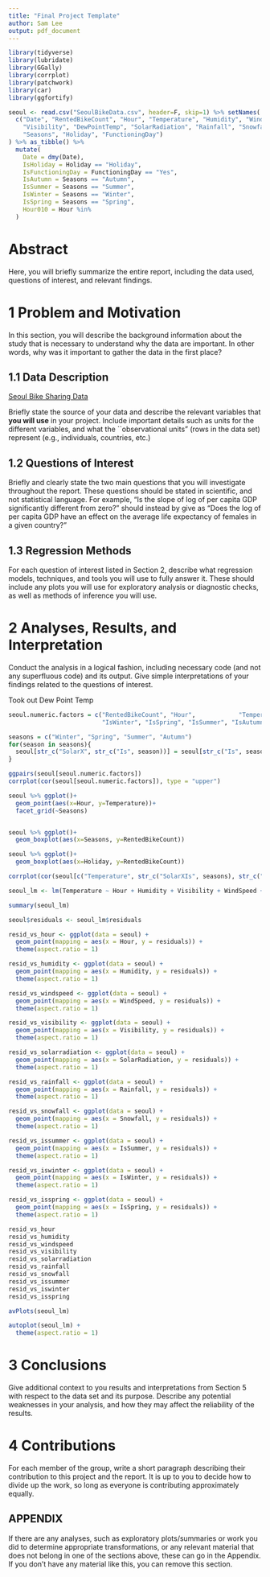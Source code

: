 ---
title: "Final Project Template"
author: Sam Lee
output: pdf_document
---

<style type="text/css">
h1.title {
font-size: 40px;
text-align: center;
}
h4.author {
font-size: 40px;
text-align: center;
}
</style>

\newpage

```{r setup, include=FALSE}
library(tidyverse)
library(lubridate)
library(GGally)
library(corrplot)
library(patchwork)
library(car)
library(ggfortify)

seoul <- read.csv("SeoulBikeData.csv", header=F, skip=1) %>% setNames(
  c("Date", "RentedBikeCount", "Hour", "Temperature", "Humidity", "WindSpeed",
    "Visibility", "DewPointTemp", "SolarRadiation", "Rainfall", "Snowfall",
    "Seasons", "Holiday", "FunctioningDay")
) %>% as_tibble() %>%
  mutate(
    Date = dmy(Date),
    IsHoliday = Holiday == "Holiday",
    IsFunctioningDay = FunctioningDay == "Yes",
    IsAutumn = Seasons == "Autumn",
    IsSummer = Seasons == "Summer",
    IsWinter = Seasons == "Winter",
    IsSpring = Seasons == "Spring",
    Hour010 = Hour %in%
  )
```

# Abstract

Here, you will briefly summarize the entire report, including the data used, questions of interest, and relevant findings.

# 1 Problem and Motivation

In this section, you will describe the background information about the study that is necessary to understand why the data are important.  In other words, why was it important to gather the data in the first place?

## 1.1 Data Description

[Seoul Bike Sharing Data](https://archive.ics.uci.edu/dataset/560/seoul+bike+sharing+demand)

Briefly state the source of your data and describe the relevant variables that **you will use** in your project.  Include important details such as units for the different variables, and what the ``observational units" (rows in the data set) represent (e.g., individuals, countries, etc.)

## 1.2 Questions of Interest

Briefly and clearly state the two main questions that you will investigate throughout the report.  These questions should be stated in scientific, and not statistical language.  For example, "Is the slope of log of per capita GDP significantly different from zero?" should instead by give as "Does the log of per capita GDP have an effect on the average life expectancy of females in a given country?"

## 1.3 Regression Methods

For each question of interest listed in Section 2, describe what regression models, techniques, and tools you will use to fully answer it.  These should include any plots you will use for exploratory analysis or diagnostic checks, as well as methods of inference you will use. 

# 2 Analyses, Results, and Interpretation

Conduct the analysis in a logical fashion, including necessary code (and not any superfluous code) and its output.  Give simple interpretations of your findings related to the questions of interest.

Took out Dew Point Temp

```{r}
seoul.numeric.factors = c("RentedBikeCount", "Hour",            "Temperature", "Humidity",        "WindSpeed",       "Visibility",     "DewPointTemp", "SolarRadiation", "Rainfall", "Snowfall", "IsHoliday", "IsFunctioningDay",
                          "IsWinter", "IsSpring", "IsSummer", "IsAutumn")

seasons = c("Winter", "Spring", "Summer", "Autumn")
for(season in seasons){
  seoul[str_c("SolarX", str_c("Is", season))] = seoul[str_c("Is", season)]*seoul$SolarRadiation
}
```

```{r message=FALSE}
ggpairs(seoul[seoul.numeric.factors])
corrplot(cor(seoul[seoul.numeric.factors]), type = "upper")

seoul %>% ggplot()+
  geom_point(aes(x=Hour, y=Temperature))+
  facet_grid(~Seasons)


seoul %>% ggplot()+
  geom_boxplot(aes(x=Seasons, y=RentedBikeCount))

seoul %>% ggplot()+
  geom_boxplot(aes(x=Holiday, y=RentedBikeCount))

corrplot(cor(seoul[c("Temperature", str_c("SolarXIs", seasons), str_c("Is", seasons))]), type="upper")
```
```{r}
seoul_lm <- lm(Temperature ~ Hour + Humidity + Visibility + WindSpeed + SolarRadiation + Rainfall + Snowfall + IsSummer + IsWinter + IsSpring , data = seoul)

summary(seoul_lm)

seoul$residuals <- seoul_lm$residuals
```
```{r}
resid_vs_hour <- ggplot(data = seoul) +
  geom_point(mapping = aes(x = Hour, y = residuals)) +
  theme(aspect.ratio = 1)

resid_vs_humidity <- ggplot(data = seoul) +
  geom_point(mapping = aes(x = Humidity, y = residuals)) +
  theme(aspect.ratio = 1)

resid_vs_windspeed <- ggplot(data = seoul) +
  geom_point(mapping = aes(x = WindSpeed, y = residuals)) +
  theme(aspect.ratio = 1)

resid_vs_visibility <- ggplot(data = seoul) +
  geom_point(mapping = aes(x = Visibility, y = residuals)) +
  theme(aspect.ratio = 1)

resid_vs_solarradiation <- ggplot(data = seoul) +
  geom_point(mapping = aes(x = SolarRadiation, y = residuals)) +
  theme(aspect.ratio = 1)

resid_vs_rainfall <- ggplot(data = seoul) +
  geom_point(mapping = aes(x = Rainfall, y = residuals)) +
  theme(aspect.ratio = 1)

resid_vs_snowfall <- ggplot(data = seoul) +
  geom_point(mapping = aes(x = Snowfall, y = residuals)) +
  theme(aspect.ratio = 1)

resid_vs_issummer <- ggplot(data = seoul) +
  geom_point(mapping = aes(x = IsSummer, y = residuals)) +
  theme(aspect.ratio = 1)

resid_vs_iswinter <- ggplot(data = seoul) +
  geom_point(mapping = aes(x = IsWinter, y = residuals)) +
  theme(aspect.ratio = 1)

resid_vs_isspring <- ggplot(data = seoul) +
  geom_point(mapping = aes(x = IsSpring, y = residuals)) +
  theme(aspect.ratio = 1)

resid_vs_hour
resid_vs_humidity
resid_vs_windspeed
resid_vs_visibility
resid_vs_solarradiation
resid_vs_rainfall
resid_vs_snowfall
resid_vs_issummer
resid_vs_iswinter
resid_vs_isspring
```
```{r}
avPlots(seoul_lm)
```

```{r}
autoplot(seoul_lm) + 
  theme(aspect.ratio = 1)
```
# 3 Conclusions

Give additional context to you results and interpretations from Section 5 with respect to the data set and its purpose.  Describe any potential weaknesses in your analysis, and how they may affect the reliability of the results.

# 4 Contributions

For each member of the group, write a short paragraph describing their contribution to this project and the report.  It is up to you to decide how to divide up the work, so long as everyone is contributing approximately equally. 

## APPENDIX

If there are any analyses, such as exploratory plots/summaries or work you did to determine appropriate transformations, or any relevant material that does not belong in one of the sections above, these can go in the Appendix.  If you don't have any material like this, you can remove this section.


